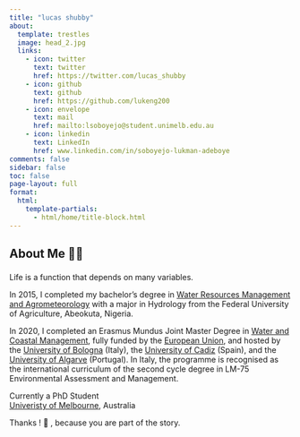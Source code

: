 ```yaml
---
title: "lucas shubby"
about:
  template: trestles
  image: head_2.jpg
  links:
    - icon: twitter
      text: twitter
      href: https://twitter.com/lucas_shubby
    - icon: github
      text: github
      href: https://github.com/lukeng200
    - icon: envelope
      text: mail
      href: mailto:lsoboyejo@student.unimelb.edu.au
    - icon: linkedin
      text: LinkedIn
      href: www.linkedin.com/in/soboyejo-lukman-adeboye 
comments: false
sidebar: false
toc: false
page-layout: full
format:
  html:
    template-partials:
      - html/home/title-block.html
---
```


<div class="col-md-8">

<h2 class="featurette-heading">

About Me 👨‍🎓

</h2>

<p class="lead">

Life is a function that depends on many variables.

In 2015, I completed my bachelor's degree in <a href = "https://funaab.edu.ng/section/water-resources-management-and-agricultural-meteorology/"> Water Resources Management and Agrometeorology</a> with a major in Hydrology from the Federal University of Agriculture, Abeokuta, Nigeria.</a>

In 2020, I completed an Erasmus Mundus Joint Master Degree in <a href = "https://wacoma.unibo.it/promotion_dissemination.php"> Water and Coastal Management</a>, fully funded by the <a href = "https://erasmus-plus.ec.europa.eu/opportunities/opportunities-for-individuals/students/erasmus-mundus-joint-masters-scholarships"> European Union</a>, and hosted by the <a href = "https://corsi.unibo.it/2cycle/wacoma"> University of Bologna</a> (Italy), the <a href = "https://ccmaryambientales.uca.es/water-and-coastal-management-wacoma/"> University of Cadiz</a> (Spain), and the <a href = "https://www.ualg.pt/en/erasmus-mundus"> University of Algarve</a> (Portugal). In Italy, the programme is recognised as the international curriculum of the second cycle degree in LM-75 Environmental Assessment and Management</a>.

Currently a PhD Student <br> [Univeristy of Melbourne](https://ecosystemforest.unimelb.edu.au/research), Australia

Thanks ! 🙏 , because you are part of the story.
